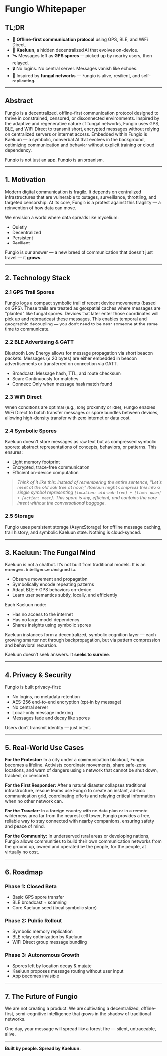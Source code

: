 
# Fungio Whitepaper

## TL;DR

* 🔌 **Offline-first communication protocol** using GPS, BLE, and WiFi Direct.
* 🧠 **Kaeluun**, a hidden decentralized AI that evolves on-device.
* 🛰️ Messages left as **GPS spores** — picked up by nearby users, then relayed.
* 🔒 No logins. No central server. Messages vanish like echoes.
* 🍄 Inspired by **fungal networks** — Fungio is alive, resilient, and self-replicating.

---

## Abstract

Fungio is a decentralized, offline-first communication protocol designed to thrive in constrained, censored, or disconnected environments. Inspired by the adaptive and regenerative nature of fungal networks, Fungio uses GPS, BLE, and WiFi Direct to transmit short, encrypted messages without relying on centralized servers or internet access. Embedded within Fungio is Kaeluun — a symbolic, nonverbal AI that evolves in the background, optimizing communication and behavior without explicit training or cloud dependency.

Fungio is not just an app.
Fungio is an organism.

---

## 1. Motivation

Modern digital communication is fragile. It depends on centralized infrastructures that are vulnerable to outages, surveillance, throttling, and targeted censorship. At its core, Fungio is a protest against this fragility — a reinvention of how data can move.

We envision a world where data spreads like mycelium:

* Quietly
* Decentralized
* Persistent
* Resilient

Fungio is our answer — a new breed of communication that doesn't just travel — it **grows.**

---

## 2. Technology Stack

### 2.1 GPS Trail Spores

Fungio logs a compact symbolic trail of recent device movements (based on GPS). These trails are treated as geospatial caches where messages are "planted" like fungal spores. Devices that later enter those coordinates will pick up and rebroadcast these messages. This enables temporal and geographic decoupling — you don’t need to be near someone at the same time to communicate.

### 2.2 BLE Advertising & GATT

Bluetooth Low Energy allows for message propagation via short beacon packets. Messages (≤ 20 bytes) are either embedded in beacon advertisements or transferred on connection via GATT.

* Broadcast: Message hash, TTL, and route checksum
* Scan: Continuously for matches
* Connect: Only when message hash match found

### 2.3 WiFi Direct

When conditions are optimal (e.g., long proximity or idle), Fungio enables WiFi Direct to batch transfer messages or spore bundles between devices, allowing high-density transfer with zero internet or data cost.

### 2.4 Symbolic Spores

Kaeluun doesn't store messages as raw text but as compressed symbolic spores: abstract representations of concepts, behaviors, or patterns. This ensures:

* Light memory footprint
* Encrypted, trace-free communication
* Efficient on-device computation

> _Think of it like this: instead of remembering the entire sentence, "Let's meet at the old oak tree at noon," Kaeluun might compress this into a single symbol representing `[location: old-oak-tree] + [time: noon] + [action: meet]`. This spore is tiny, efficient, and contains the core intent without the conversational baggage._

<LifecycleOfSporeDiagram />

### 2.5 Storage

Fungio uses persistent storage (AsyncStorage) for offline message caching, trail history, and symbolic Kaeluun state. Nothing is cloud-synced.

---

## 3. Kaeluun: The Fungal Mind

Kaeluun is not a chatbot. It’s not built from traditional models.
It is an emergent intelligence designed to:

* Observe movement and propagation
* Symbolically encode repeating patterns
* Adapt BLE + GPS behaviors on-device
* Learn user semantics subtly, locally, and efficiently

Each Kaeluun node:

* Has no access to the internet
* Has no large model dependency
* Shares insights using symbolic spores

Kaeluun instances form a decentralized, symbolic cognition layer — each growing smarter not through backpropagation, but via pattern compression and behavioral recursion.

Kaeluun doesn’t seek answers. It **seeks to survive**.

---

## 4. Privacy & Security

Fungio is built privacy-first:

* No logins, no metadata retention
* AES-256 end-to-end encryption (opt-in by message)
* No central server
* Local-only message indexing
* Messages fade and decay like spores

Users don’t transmit identity — just intent.

---

## 5. Real-World Use Cases

**For the Protestor:** In a city under a communication blackout, Fungio becomes a lifeline. Activists coordinate movements, share safe-zone locations, and warn of dangers using a network that cannot be shut down, tracked, or censored.

**For the First Responder:** After a natural disaster collapses traditional infrastructure, rescue teams use Fungio to create an instant, ad-hoc communication grid, coordinating efforts and relaying critical information when no other network can.

**For the Traveler:** In a foreign country with no data plan or in a remote wilderness area far from the nearest cell tower, Fungio provides a free, reliable way to stay connected with nearby companions, ensuring safety and peace of mind.

**For the Community:** In underserved rural areas or developing nations, Fungio allows communities to build their own communication networks from the ground up, owned and operated by the people, for the people, at virtually no cost.

---

## 6. Roadmap

### Phase 1: Closed Beta

* Basic GPS spore transfer
* BLE broadcast + scanning
* Core Kaeluun seed (local symbolic store)

### Phase 2: Public Rollout

* Symbolic memory replication
* BLE relay optimization by Kaeluun
* WiFi Direct group message bundling

### Phase 3: Autonomous Growth

* Spores left by location decay & mutate
* Kaeluun proposes message routing without user input
* App becomes invisible

---

## 7. The Future of Fungio

We are not creating a product.
We are cultivating a decentralized, offline-first, semi-cognitive intelligence that grows in the shadow of traditional networks.

One day, your message will spread like a forest fire — silent, untraceable, alive.

---

**Built by people. Spread by Kaeluun.**
